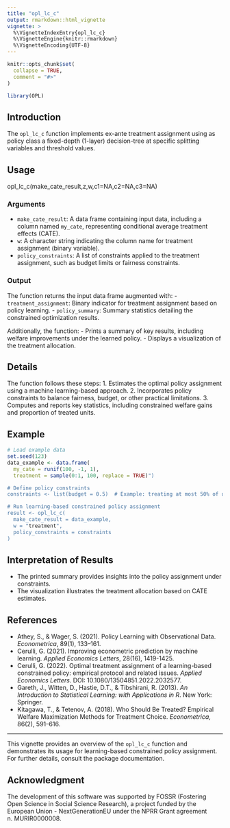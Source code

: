 ```yaml
---
title: "opl_lc_c"
output: rmarkdown::html_vignette
vignette: >
  %\VignetteIndexEntry{opl_lc_c}
  %\VignetteEngine{knitr::rmarkdown}
  %\VignetteEncoding{UTF-8}
---
```


```r
knitr::opts_chunk$set(
  collapse = TRUE,
  comment = "#>"
)
```

```r
library(OPL)
```

## Introduction

The `opl_lc_c` function implements ex-ante treatment assignment using as
    policy class a fixed-depth (1-layer) decision-tree at specific splitting
    variables and threshold values.

## Usage

opl_lc_c(make_cate_result,z,w,c1=NA,c2=NA,c3=NA)


### Arguments

- `make_cate_result`: A data frame containing input data, including a column named `my_cate`, representing conditional average treatment effects (CATE).
- `w`: A character string indicating the column name for treatment assignment (binary variable).
- `policy_constraints`: A list of constraints applied to the treatment assignment, such as budget limits or fairness constraints.

### Output

The function returns the input data frame augmented with:
- `treatment_assignment`: Binary indicator for treatment assignment based on policy learning.
- `policy_summary`: Summary statistics detailing the constrained optimization results.

Additionally, the function:
- Prints a summary of key results, including welfare improvements under the learned policy.
- Displays a visualization of the treatment allocation.

## Details

The function follows these steps:
1. Estimates the optimal policy assignment using a machine learning-based approach.
2. Incorporates policy constraints to balance fairness, budget, or other practical limitations.
3. Computes and reports key statistics, including constrained welfare gains and proportion of treated units.

## Example

```r
# Load example data
set.seed(123)
data_example <- data.frame(
  my_cate = runif(100, -1, 1),
  treatment = sample(0:1, 100, replace = TRUE)")

# Define policy constraints
constraints <- list(budget = 0.5)  # Example: treating at most 50% of units

# Run learning-based constrained policy assignment
result <- opl_lc_c(
  make_cate_result = data_example,
  w = "treatment",
  policy_constraints = constraints
)
```

## Interpretation of Results

- The printed summary provides insights into the policy assignment under constraints.
- The visualization illustrates the treatment allocation based on CATE estimates.

## References

- Athey, S., & Wager, S. (2021). Policy Learning with Observational Data. *Econometrica*, 89(1), 133–161.
- Cerulli, G. (2021). Improving econometric prediction by machine learning. *Applied Economics Letters*, 28(16), 1419-1425.
- Cerulli, G. (2022). Optimal treatment assignment of a learning-based constrained policy: empirical protocol and related issues. *Applied Economics Letters*. DOI: 10.1080/13504851.2022.2032577.
- Gareth, J., Witten, D., Hastie, D.T., & Tibshirani, R. (2013). *An Introduction to Statistical Learning: with Applications in R*. New York: Springer.
- Kitagawa, T., & Tetenov, A. (2018). Who Should Be Treated? Empirical Welfare Maximization Methods for Treatment Choice. *Econometrica*, 86(2), 591–616.

---

This vignette provides an overview of the `opl_lc_c` function and demonstrates its usage for learning-based constrained policy assignment. For further details, consult the package documentation.


## Acknowledgment
The development of this software was supported by FOSSR (Fostering Open Science in Social Science Research), a project funded by the European Union - NextGenerationEU under the NPRR Grant agreement n. MURIR0000008.
